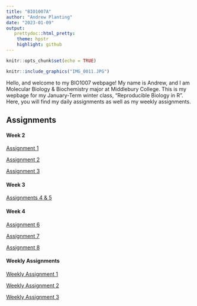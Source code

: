 ```yaml
---
title: "BIO1007A"
author: "Andrew Planting"
date: "2023-01-09"
output:
   prettydoc::html_pretty:
    theme: hpstr
    highlight: github
---
```


```r
knitr::opts_chunk$set(echo = TRUE)
```

``` r
knitr::include_graphics("IMG_0011.JPG")
```

Hello, and welcome to my BIO1007 webpage! My name is Andrew, and I am Molecular Biology & Biochemistry major at Middlebury College. This is my wepbage for my January-Term winter class, "Reproducible Biology in R". Here, you will find my daily assignments as well as my weekly assignments. 

## Assignments

#### Week 2
[Assignment 1](Assignment1.html)

[Assignment 2](Assignment2.html)

[Assignment 3](Assignment3.html)

#### Week 3
[Assignments 4 & 5](Assignment4_5.html)

#### Week 4
[Assignment 6](Assignment6.html)

[Assignment 7](Assignment7.html)

[Assignment 8](Assignment8.html)

#### Weekly Assignments
[Weekly Assignment 1](WeeklyAssignment.html)

[Weekly Assignment 2](WeeklyAssignment2.html)

[Weekly Assignment 3](WeeklyAssignment3.html)
